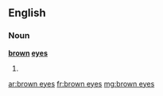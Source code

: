==English==

===Noun===
'''[[brown]] [[eyes]]'''

# {{plural of|brown eye}}

[[ar:brown eyes]]
[[fr:brown eyes]]
[[mg:brown eyes]]